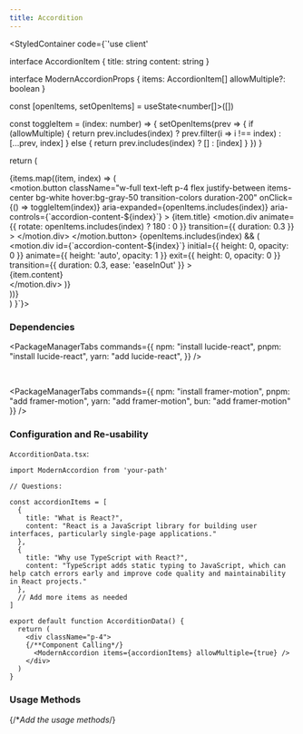 ```yaml
---
title: Accordition
---
```



<StyledContainer code={`'use client'


interface AccordionItem {
    title: string
    content: string
}

interface ModernAccordionProps {
    items: AccordionItem[]
    allowMultiple?: boolean
}

  const [openItems, setOpenItems] = useState<number[]>([])

  const toggleItem = (index: number) => {
    setOpenItems(prev => {
      if (allowMultiple) {
        return prev.includes(index) ? prev.filter(i => i !== index) : [...prev, index]
      } else {
        return prev.includes(index) ? [] : [index]
      }
    })
  }

  return (
    <div className="w-full max-w-2xl mx-auto space-y-2">
      {items.map((item, index) => (
        <div key={index} className="border border-gray-200 rounded-lg overflow-hidden">
          <motion.button
            className="w-full text-left p-4 flex justify-between items-center bg-white hover:bg-gray-50 transition-colors duration-200"
            onClick={() => toggleItem(index)}
            aria-expanded={openItems.includes(index)}
            aria-controls={\`accordion-content-\${index}\`}
          >
            <span className="text-lg font-medium text-gray-900">{item.title}</span>
            <motion.div
              animate={{ rotate: openItems.includes(index) ? 180 : 0 }}
              transition={{ duration: 0.3 }}
            >
              <ChevronDown className="w-5 h-5 text-gray-500" />
            </motion.div>
          </motion.button>
          <AnimatePresence initial={false}>
            {openItems.includes(index) && (
              <motion.div
                id={\`accordion-content-\${index}\`}
                initial={{ height: 0, opacity: 0 }}
                animate={{ height: 'auto', opacity: 1 }}
                exit={{ height: 0, opacity: 0 }}
                transition={{ duration: 0.3, ease: 'easeInOut' }}
              >
                <div className="p-4 bg-gray-50 text-gray-700">
                  {item.content}
                </div>
              </motion.div>
            )}
          </AnimatePresence>
        </div>
      ))}
    </div>
  )
}`}>
    <AccorditionData />
</StyledContainer>

### Dependencies

<PackageManagerTabs 
  commands={{
    npm: "install lucide-react",
    pnpm: "install lucide-react",
    yarn: "add lucide-react",
  }} 
/>

<br />

<PackageManagerTabs 
  commands={{
    npm: "install framer-motion",
    pnpm: "add framer-motion",
    yarn: "add framer-motion",
    bun: "add framer-motion"
  }} 
/>

### Configuration and Re-usability

`AccorditionData.tsx`:

```tsx
import ModernAccordion from 'your-path'

// Questions:

const accordionItems = [
  {
    title: "What is React?",
    content: "React is a JavaScript library for building user interfaces, particularly single-page applications."
  },
  {
    title: "Why use TypeScript with React?",
    content: "TypeScript adds static typing to JavaScript, which can help catch errors early and improve code quality and maintainability in React projects."
  },
  // Add more items as needed
]

export default function AccorditionData() {
  return (
    <div className="p-4">
    {/**Component Calling*/}
      <ModernAccordion items={accordionItems} allowMultiple={true} />
    </div>
  )
}
```

### Usage Methods

{/**Add the usage methods*/}
 